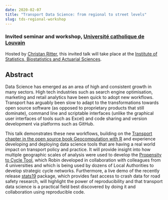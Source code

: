 ```yaml
---
date: 2020-02-07
title: "Transport Data Science: from regional to street levels"
slug: tds-regional-workshop
---
```


### Invited seminar and workshop, [Université catholique de Louvain](https://uclouvain.be/en/index.html)

Hosted by [Christan Ritter](https://uclouvain.be/fr/repertoires/christian.ritter), this invited talk will take place at the [Institute of Statistics, Biostatistics and Actuarial Sciences](https://uclouvain.be/en/research-institutes/lidam/isba).

## Abstract

Data Science has emerged as an area of high and consistent growth in many sectors. High tech industries such as search engine optimisation, marketing and retail analytics have been quick to adopt new workflows. Transport has arguably been slow to adapt to the transformations towards open source software (as opposed to proprietary products that still dominate), command line and scriptable interfaces (unlike the graphical user interfaces of tools such as Excel) and code sharing and version development via platforms such as GitHub.

This talk demonstrates these new workflows, building on the [Transport chapter in the open source book Geocomputation with R](https://geocompr.robinlovelace.net/transport.html) and experience developing and deploying data science tools that are having a real world impact on transport policy and practice. It will provide insight into how multiple geographic scales of analysis were used to develop the [Propensity to Cycle Tool](http://www.pct.bike/), which Robin developed in collaboration with colleagues from 4 universities and which is being used by dozens of Local Authorities to develop strategic cycle networks. Furthermore, a live demo of the recently release [stats19](https://docs.ropensci.org/stats19/) package, which provides fast access to crash data for road safety research, will highlight the power of reproducibility and that transport data science is a practical field best discovered by doing it and collaboration using reproducible code.
